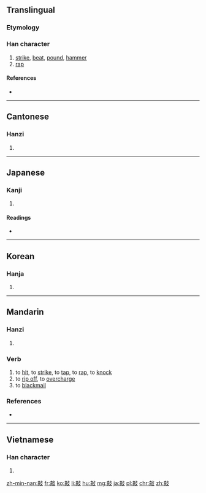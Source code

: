 ==Translingual==

===Etymology===
{{Han compound|高|攴|c1=p|c2=s|ls=psc}}

===Han character===
{{Han char|rn=66|rad=攴|as=10|sn=14|four=0124<sub>7</sub>|canj=卜月卜水 (YBYE)}}

# [[strike]], [[beat]], [[pound]], [[hammer]]
# [[rap]]

====References====
* {{Han ref|kx=0474.310|dkj=13337|dj=0828.140|hdz=21471.110|uh=6572|ud=25970|bh=BA56|bd=47702}}

----

==Cantonese==

===Hanzi===
{{yue-hanzi|jyut=|y=haau1}}

# {{defn|lang=yue|sort=攴10}}

----

==Japanese==

===Kanji===
{{ja-kanji|grade=|rs=攴10}}

# {{defn|lang=ja|sort=攴10}}

====Readings====
* {{ja-readings|on=[[こう]] (kō)|kun=[[たたく]] (tataku)}}

----

==Korean==

===Hanja===
{{ko-hanja|hangeul=[[고]], [[교]]|eumhun=|rv=go, gyo|mr=ko, kyo|y=ko, kyo}}

# {{defn|lang=ko|sort=攴10}}

----

==Mandarin==

===Hanzi===
{{cmn-hanzi|pin=[[cù]] ([[cu4]]), [[qiāo]] ([[qiao1]]), [[shǔ]] ([[shu3]]), [[shuò]] ([[shuo4]])|wg=ts'u<sup>4</sup>, ch'iao<sup>1</sup>, shu<sup>3</sup>, shuo<sup>4</sup>}}

# {{defn|lang=cmn|sort=攴10}}

===Verb===
{{cmn-verb|ts|pin=qiāo|pint=qiao1}}

# to [[hit]], to [[strike]], to [[tap]], to [[rap]], to [[knock]]
# to [[rip off]], to [[overcharge]]
# to [[blackmail]]

===References===
* {{cite web
| url = http://www.mdbg.net/chindict/chindict.php?page=worddict&wdrst=0&wdqb=敲
| title = 敲
| work = MDBG English to Chinese dictionary ( Based on CC-CEDICT )
| language = Mandarin/English
| accessdate = 2014-02-24}}

----

==Vietnamese==

===Han character===
{{vi-hantu|[[xao]], [[xào]], [[sao]]|rs=攴10}}

# {{defn|lang=vi|sort=攴10}}

[[zh-min-nan:敲]]
[[fr:敲]]
[[ko:敲]]
[[li:敲]]
[[hu:敲]]
[[mg:敲]]
[[ja:敲]]
[[pl:敲]]
[[chr:敲]]
[[zh:敲]]